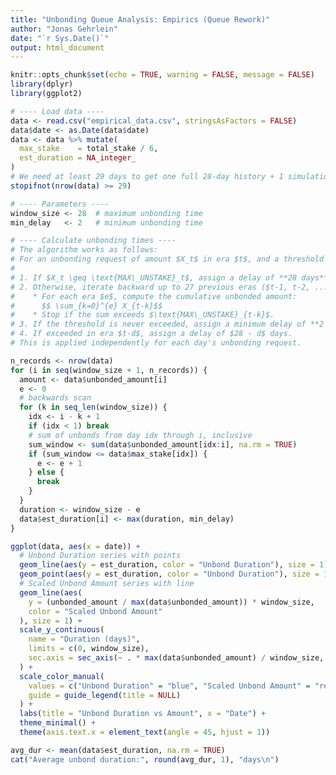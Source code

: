 ```yaml
---
title: "Unbonding Queue Analysis: Empirics (Queue Rework)"
author: "Jonas Gehrlein"
date: "`r Sys.Date()`"
output: html_document
---
```


```r
knitr::opts_chunk$set(echo = TRUE, warning = FALSE, message = FALSE)
library(dplyr)
library(ggplot2)
```

```r
# ---- Load data ----
data <- read.csv("empirical_data.csv", stringsAsFactors = FALSE)
data$date <- as.Date(data$date)
data <- data %>% mutate(
  max_stake    = total_stake / 6,
  est_duration = NA_integer_
)
# We need at least 29 days to get one full 28-day history + 1 simulation point
stopifnot(nrow(data) >= 29)
```

```r
# ---- Parameters ----
window_size <- 28  # maximum unbonding time
min_delay   <- 2   # minimum unbonding time

# ---- Calculate unbonding times ----
# The algorithm works as follows:
# For an unbonding request of amount $X_t$ in era $t$, and a threshold $\text{MAX\_UNSTAKE}_e$ (approximated as 1/6 of total stake in era $e$):
# 
# 1. If $X_t \geq \text{MAX\_UNSTAKE}_t$, assign a delay of **28 days**.
# 2. Otherwise, iterate backward up to 27 previous eras ($t-1, t-2, ..., t-27$):
#    * For each era $e$, compute the cumulative unbonded amount:
#      $$ \sum_{k=0}^{e} X_{t-k}$$
#    * Stop if the sum exceeds $\text{MAX\_UNSTAKE}_{t-k}$.
# 3. If the threshold is never exceeded, assign a minimum delay of **2 days**.
# 4. If exceeded in era $t-d$, assign a delay of $28 - d$ days.
# This is applied independently for each day's unbonding request.

n_records <- nrow(data)
for (i in seq(window_size + 1, n_records)) {
  amount <- data$unbonded_amount[i]
  e <- 0
  # backwards scan
  for (k in seq_len(window_size)) {
    idx <- i - k + 1
    if (idx < 1) break
    # sum of unbonds from day idx through i, inclusive
    sum_window <- sum(data$unbonded_amount[idx:i], na.rm = TRUE)
    if (sum_window <= data$max_stake[idx]) {
      e <- e + 1
    } else {
      break
    }
  }
  duration <- window_size - e
  data$est_duration[i] <- max(duration, min_delay)
}
```

```r
ggplot(data, aes(x = date)) +
  # Unbond Duration series with points
  geom_line(aes(y = est_duration, color = "Unbond Duration"), size = 1) +
  geom_point(aes(y = est_duration, color = "Unbond Duration"), size = 1) +
  # Scaled Unbond Amount series with line
  geom_line(aes(
    y = (unbonded_amount / max(data$unbonded_amount)) * window_size,
    color = "Scaled Unbond Amount"
  ), size = 1) +
  scale_y_continuous(
    name = "Duration (days)",
    limits = c(0, window_size),
    sec.axis = sec_axis(~ . * max(data$unbonded_amount) / window_size, name = "Unbond Amount")
  ) +
  scale_color_manual(
    values = c("Unbond Duration" = "blue", "Scaled Unbond Amount" = "red"),
    guide = guide_legend(title = NULL)
  ) +
  labs(title = "Unbond Duration vs Amount", x = "Date") +
  theme_minimal() +
  theme(axis.text.x = element_text(angle = 45, hjust = 1))
```

```r
avg_dur <- mean(data$est_duration, na.rm = TRUE)
cat("Average unbond duration:", round(avg_dur, 1), "days\n")
```
